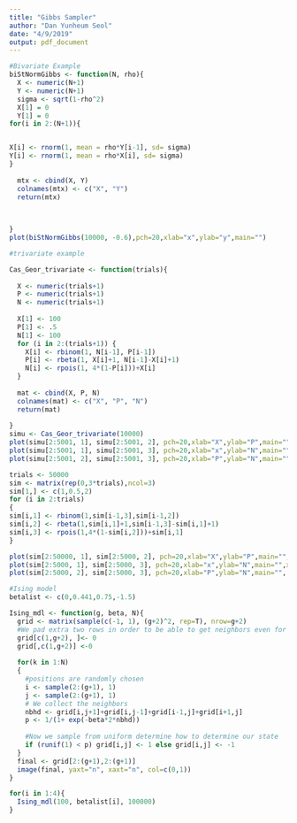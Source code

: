 ```yaml
---
title: "Gibbs Sampler"
author: "Dan Yunheum Seol"
date: "4/9/2019"
output: pdf_document
---
```

```r
#Bivariate Example
biStNormGibbs <- function(N, rho){
  X <- numeric(N+1)
  Y <- numeric(N+1)
  sigma <- sqrt(1-rho^2)
  X[1] = 0
  Y[1] = 0
for(i in 2:(N+1)){ 


X[i] <- rnorm(1, mean = rho*Y[i-1], sd= sigma)
Y[i] <- rnorm(1, mean = rho*X[i], sd= sigma)
}
  
  mtx <- cbind(X, Y)
  colnames(mtx) <- c("X", "Y")
  return(mtx)
   
  

}
plot(biStNormGibbs(10000, -0.6),pch=20,xlab="x",ylab="y",main="")
```

```r
#trivariate example

Cas_Geor_trivariate <- function(trials){
  
  X <- numeric(trials+1)
  P <- numeric(trials+1)
  N <- numeric(trials+1)
  
  X[1] <- 100
  P[1] <- .5
  N[1] <- 100
  for (i in 2:(trials+1)) {
    X[i] <- rbinom(1, N[i-1], P[i-1])
    P[i] <- rbeta(1, X[i]+1, N[i-1]-X[i]+1)
    N[i] <- rpois(1, 4*(1-P[i]))+X[i]
  }
  
  mat <- cbind(X, P, N)
  colnames(mat) <- c("X", "P", "N")
  return(mat)
  
}
simu <- Cas_Geor_trivariate(10000)
plot(simu[2:5001, 1], simu[2:5001, 2], pch=20,xlab="X",ylab="P",main="", xlim=c(0,40))
plot(simu[2:5001, 1], simu[2:5001, 3], pch=20,xlab="x",ylab="N",main="",xlim=c(0,40), ylim = c(0, 40))
plot(simu[2:5001, 2], simu[2:5001, 3], pch=20,xlab="P",ylab="N",main="", xlim=c(0,40))
```

```r
trials <- 50000
sim <- matrix(rep(0,3*trials),ncol=3)
sim[1,] <- c(1,0.5,2)
for (i in 2:trials)
{
sim[i,1] <- rbinom(1,sim[i-1,3],sim[i-1,2])
sim[i,2] <- rbeta(1,sim[i,1]+1,sim[i-1,3]-sim[i,1]+1)
sim[i,3] <- rpois(1,4*(1-sim[i,2]))+sim[i,1]
}

plot(sim[2:50000, 1], sim[2:5000, 2], pch=20,xlab="X",ylab="P",main="", xlim=c(0,40))
plot(sim[2:5000, 1], sim[2:5000, 3], pch=20,xlab="x",ylab="N",main="",xlim=c(0,40), ylim = c(0, 40))
plot(sim[2:5000, 2], sim[2:5000, 3], pch=20,xlab="P",ylab="N",main="", xlim=c(0,40))
```
```r
#Ising model
betalist <- c(0,0.441,0.75,-1.5)

Ising_mdl <- function(g, beta, N){
  grid <- matrix(sample(c(-1, 1), (g+2)^2, rep=T), nrow=g+2)
  #We pad extra two rows in order to be able to get neighbors even for boundary vertices
  grid[c(1,g+2), ]<- 0
  grid[,c(1,g+2)] <-0
  
  for(k in 1:N)
  {
    #positions are randomly chosen
    i <- sample(2:(g+1), 1)
    j <- sample(2:(g+1), 1)
    # We collect the neighbors
    nbhd <- grid[i,j+1]+grid[i,j-1]+grid[i-1,j]+grid[i+1,j]
    p <- 1/(1+ exp(-beta*2*nbhd))
    
    #Now we sample from uniform determine how to determine our state
    if (runif(1) < p) grid[i,j] <- 1 else grid[i,j] <- -1
  }
  final <- grid[2:(g+1),2:(g+1)]
  image(final, yaxt="n", xaxt="n", col=c(0,1))
}

for(i in 1:4){
  Ising_mdl(100, betalist[i], 100000)
}

```

